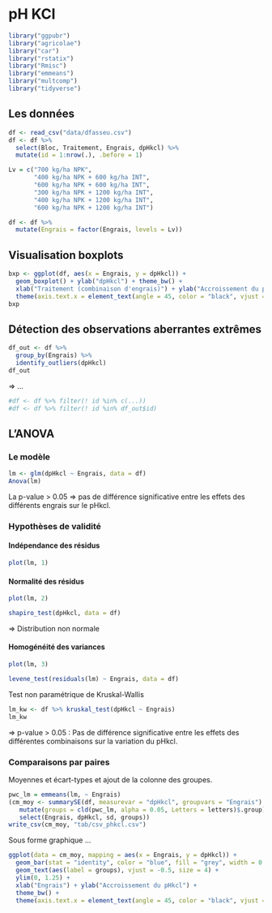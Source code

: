 
# pH KCl

```r
library("ggpubr")
library("agricolae")
library("car")
library("rstatix")
library("Rmisc")
library("emmeans")
library("multcomp")
library("tidyverse")
```

## Les données

```r
df <- read_csv("data/dfasseu.csv")
df <- df %>%
  select(Bloc, Traitement, Engrais, dpHkcl) %>% 
  mutate(id = 1:nrow(.), .before = 1)
```

```r
Lv = c("700 kg/ha NPK", 
       "400 kg/ha NPK + 600 kg/ha INT", 
       "600 kg/ha NPK + 600 kg/ha INT", 
       "300 kg/ha NPK + 1200 kg/ha INT", 
       "400 kg/ha NPK + 1200 kg/ha INT", 
       "600 kg/ha NPK + 1200 kg/ha INT")

df <- df %>% 
  mutate(Engrais = factor(Engrais, levels = Lv))
```


## Visualisation boxplots

```r
bxp <- ggplot(df, aes(x = Engrais, y = dpHkcl)) +
  geom_boxplot() + ylab("dpHkcl") + theme_bw() +
  xlab("Traitement (combinaison d'engrais)") + ylab("Accroissement du pHkcl") +
  theme(axis.text.x = element_text(angle = 45, color = "black", vjust = 1, hjust = 1))
bxp
```


## Détection des observations aberrantes extrêmes

```r
df_out <- df %>%
  group_by(Engrais) %>%
  identify_outliers(dpHkcl)
df_out
```

=> ...

```r
#df <- df %>% filter(! id %in% c(...)) 
#df <- df %>% filter(! id %in% df_out$id)
```


## L'ANOVA

### Le modèle

```r
lm <- glm(dpHkcl ~ Engrais, data = df)
Anova(lm)
```

La p-value > 0.05 => pas de différence significative entre les effets des différents engrais sur le pHkcl.

### Hypothèses de validité

#### Indépendance des résidus

```r
plot(lm, 1)
```

#### Normalité des résidus

```r
plot(lm, 2)
```

```r
shapiro_test(dpHkcl, data = df)
```

=> Distribution non normale

#### Homogénéité des variances

```r
plot(lm, 3)
```

```r
levene_test(residuals(lm) ~ Engrais, data = df)
```


Test non paramétrique de Kruskal-Wallis


```r
lm_kw <- df %>% kruskal_test(dpHkcl ~ Engrais)
lm_kw
```

=> p-value > 0.05 : Pas de différence significative entre les effets des différentes combinaisons sur la variation du pHkcl.


### Comparaisons par paires

Moyennes et écart-types et ajout de la colonne des groupes.

```r
pwc_lm = emmeans(lm, ~ Engrais)
(cm_moy <- summarySE(df, measurevar = "dpHkcl", groupvars = "Engrais") %>% 
   mutate(groups = cld(pwc_lm, alpha = 0.05, Letters = letters)$.group) %>% 
   select(Engrais, dpHkcl, sd, groups))
write_csv(cm_moy, "tab/csv_phkcl.csv")
```


Sous forme graphique ...

```r
ggplot(data = cm_moy, mapping = aes(x = Engrais, y = dpHkcl)) +
  geom_bar(stat = "identity", color = "blue", fill = "grey", width = 0.5) +
  geom_text(aes(label = groups), vjust = -0.5, size = 4) +
  ylim(0, 1.25) +
  xlab("Engrais") + ylab("Accroissement du pHkcl") +
  theme_bw() +
  theme(axis.text.x = element_text(angle = 45, color = "black", vjust = 1, hjust = 1))
```










